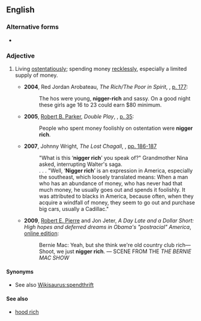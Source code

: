 {{also|nigger-rich}}
==English==

===Alternative forms===
* {{l|en|nigger-rich}}

===Adjective===
{{en-adj|-}}

# {{lb|en|idiomatic|offensive|ethnic slur|of a person}} Living [[ostentatiously]]; spending money [[recklessly]], especially a limited supply of money.
#* '''2004''', Red Jordan Arobateau, ''The Rich/The Poor in Spirit'', {{ISBN|9781411619173}}, [http://books.google.ca/books?id=VsTpQ4yDJa0C&pg=PA177&dq=%22nigger+rich%22&hl=en&sa=X&ei=bggNT-a1I-rg0QH3__HtBQ&ved=0CDsQ6AEwAjgK#v=onepage&q=%22nigger%20rich%22&f=false p. 177]:
#*: The hos were young, '''nigger-rich''' and sassy. On a good night these girls age 16 to 23 could earn $80 minimum.
#* '''2005''', [[w:Robert B. Parker|Robert B. Parker]], ''Double Play'', {{ISBN|9780425199633}}, [http://books.google.ca/books?id=8YtEIKIG_UoC&pg=PA34&dq=%22nigger+rich%22&hl=en&sa=X&ei=bggNT-a1I-rg0QH3__HtBQ&ved=0CEwQ6AEwBTgK#v=onepage&q=%22nigger%20rich%22&f=false p. 35]:
#*: People who spent money foolishly on ostentation were '''nigger rich'''.
#* '''2007''', Johnny Wright, ''The Lost Chagall'', {{ISBN|9781434327567}}, [http://books.google.ca/books?id=VR_SCTyhVYQC&pg=PA186&dq=%22nigger+rich%22&hl=en&sa=X&ei=bggNT-a1I-rg0QH3__HtBQ&ved=0CEEQ6AEwAzgK#v=onepage&q=%22nigger%20rich%22&f=false pp. 186-187]
#*: "What is this ‘'''nigger rich'''’ you speak of?" Grandmother Nina asked, interrupting Walter's saga.
#*: . . . "Well, ‘'''Nigger rich'''’ is an expression in America, especially the southeast, which loosely translated means: When a man who has an abundance of money, who has never had that much money, he usually goes out and spends it foolishly. It was attributed to blacks in America, because often, when they acquire a windfall of money, they seem to go out and purchase big cars, usually a Cadillac."
#* '''2009''', [[w:Robert E. Pierre|Robert E. Pierre]] and Jon Jeter, ''A Day Late and a Dollar Short: High hopes and deferred dreams in Obama's "postracial" America'', [http://books.google.ca/books?id=mGKfUk1GXsUC&dq=%22nigger+rich%22&q=%22nigger+rich%22#v=snippet&q=%22nigger%20rich%22&f=false online edition]:
#*: Bernie Mac: Yeah, but she think we're old country club rich—Shoot, we just '''nigger rich'''. — SCENE FROM THE ''THE BERNIE MAC SHOW''

====Synonyms====
* See also [[Wikisaurus:spendthrift]]

====See also====
* [[hood rich]]